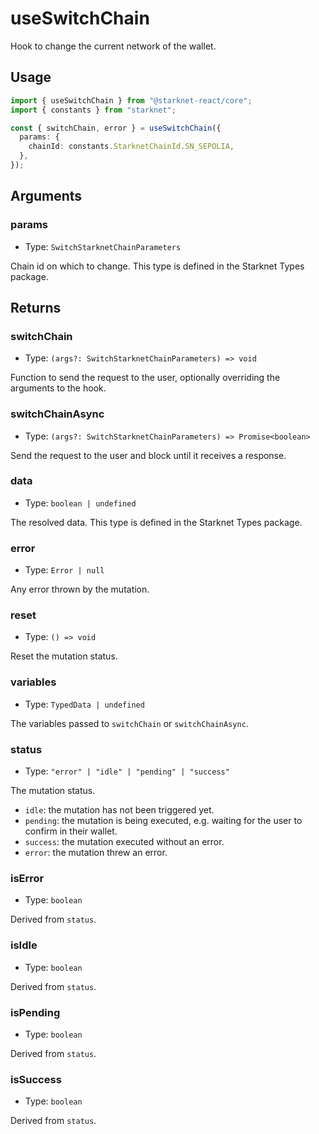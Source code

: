 # useSwitchChain

Hook to change the current network of the wallet.

## Usage

```ts twoslash
import { useSwitchChain } from "@starknet-react/core";
import { constants } from "starknet";

const { switchChain, error } = useSwitchChain({
  params: {
    chainId: constants.StarknetChainId.SN_SEPOLIA,
  },
});
```

## Arguments

### params

- Type: `SwitchStarknetChainParameters`

Chain id on which to change. This type is defined in the Starknet Types package.

## Returns

### switchChain

- Type: `(args?: SwitchStarknetChainParameters) => void`

Function to send the request to the user, optionally overriding the arguments to the hook.

### switchChainAsync

- Type: `(args?: SwitchStarknetChainParameters) => Promise<boolean>`

Send the request to the user and block until it receives a response.

### data

- Type: `boolean | undefined`

The resolved data. This type is defined in the Starknet Types package.

### error

- Type: `Error | null`

Any error thrown by the mutation.

### reset

- Type: `() => void`

Reset the mutation status.

### variables

- Type: `TypedData | undefined`

The variables passed to `switchChain` or `switchChainAsync`.

### status

- Type: `"error" | "idle" | "pending" | "success"`

The mutation status.

- `idle`: the mutation has not been triggered yet.
- `pending`: the mutation is being executed, e.g. waiting for the user to confirm in their wallet.
- `success`: the mutation executed without an error.
- `error`: the mutation threw an error.

### isError

- Type: `boolean`

Derived from `status`.

### isIdle

- Type: `boolean`

Derived from `status`.

### isPending

- Type: `boolean`

Derived from `status`.

### isSuccess

- Type: `boolean`

Derived from `status`.
